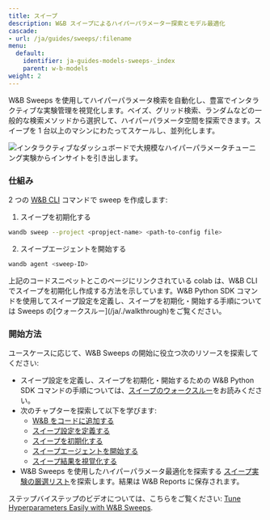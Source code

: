 ---
title: スイープ
description: W&B スイープによるハイパーパラメーター探索とモデル最適化
cascade:
- url: /ja/guides/sweeps/:filename
menu:
  default:
    identifier: ja-guides-models-sweeps-_index
    parent: w-b-models
weight: 2
---

<CardGroup cols={2}>
<Card title="Try in Colab" href="https://colab.research.google.com/github/wandb/examples/blob/master/colabs/pytorch/Organizing_Hyperparameter_Sweeps_in_PyTorch_with_W%26B.ipynb" icon="python"/>
<Card title="Try in W&B" href="https://wandb.ai/stacey/deep-drive/workspace?workspace=user-lavanyashukla" icon="sliders-up"/>
</CardGroup>

W&B Sweeps を使用してハイパーパラメータ検索を自動化し、豊富でインタラクティブな実験管理を視覚化します。ベイズ、グリッド検索、ランダムなどの一般的な検索メソッドから選択して、ハイパーパラメータ空間を探索できます。スイープを 1 台以上のマシンにわたってスケールし、並列化します。

<Frame>
    <img src="/images/sweeps/intro_what_it_is.png" alt="インタラクティブなダッシュボードで大規模なハイパーパラメータチューニング実験からインサイトを引き出します。"  />
</Frame>

### 仕組み
2 つの [W&B CLI](/ja/ref/cli/) コマンドで sweep を作成します:

1. スイープを初期化する

```bash
wandb sweep --project <propject-name> <path-to-config file>
```

2. スイープエージェントを開始する

```bash
wandb agent <sweep-ID>
```

<Note>
上記のコードスニペットとこのページにリンクされている colab は、W&B CLI でスイープを初期化し作成する方法を示しています。W&B Python SDK コマンドを使用してスイープ設定を定義し、スイープを初期化・開始する手順については Sweeps の[ウォークスルー](/ja/./walkthrough)をご覧ください。
</Note>

### 開始方法

ユースケースに応じて、W&B Sweeps の開始に役立つ次のリソースを探索してください:

* スイープ設定を定義し、スイープを初期化・開始するための W&B Python SDK コマンドの手順については、[スイープのウォークスルー](/ja/./walkthrough)をお読みください。
* 次のチャプターを探索して以下を学びます:
  * [W&B をコードに追加する](/ja/./add-w-and-b-to-your-code)
  * [スイープ設定を定義する](/ja/guides/models/sweeps/define-sweep-configuration/)
  * [スイープを初期化する](/ja/./initialize-sweeps)
  * [スイープエージェントを開始する](/ja/./start-sweep-agents)
  * [スイープ結果を視覚化する](/ja/./visualize-sweep-results)
* W&B Sweeps を使用したハイパーパラメータ最適化を探索する [スイープ実験の厳選リスト](/ja/./useful-resources)を探索します。結果は W&B Reports に保存されます。

ステップバイステップのビデオについては、こちらをご覧ください: [Tune Hyperparameters Easily with W&B Sweeps](https://www.youtube.com/watch?v=9zrmUIlScdY\&ab_channel=Weights%26Biases).